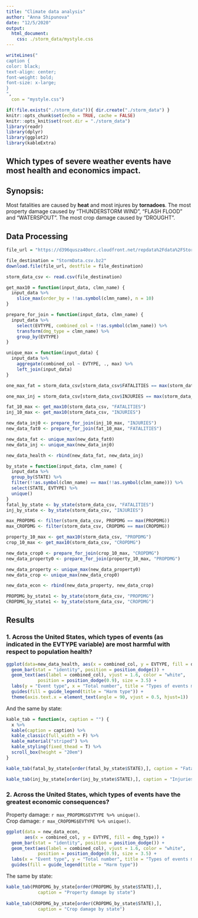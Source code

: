 ```yaml
---
title: "Climate data analysis"
author: "Anna Shipunova"
date: "12/5/2020"
output: 
  html_document:
    css: ./storm_data/mystyle.css
---
```


```r

writeLines("
caption {
color: black;
text-align: center;
font-weight: bold;
font-size: x-large;
}
", 
  con = "mystyle.css")
```

```r
if(!file.exists("./storm_data")){ dir.create("./storm_data") }
knitr::opts_chunk$set(echo = TRUE, cache = FALSE)
knitr::opts_knit$set(root.dir = "./storm_data")
library(readr)
library(dplyr)
library(ggplot2)
library(kableExtra)

```

## Which types of severe weather events have most health and economics impact.

## Synopsis:  
Most fatalities are caused by **heat** and most injures by **tornadoes**.
The most property damage caused by "THUNDERSTORM WIND", "FLASH FLOOD" and      "WATERSPOUT".
The most crop damage caused by "DROUGHT".

## Data Processing  
```r
file_url = "https://d396qusza40orc.cloudfront.net/repdata%2Fdata%2FStormData.csv.bz2"

file_destination = "StormData.csv.bz2"
download.file(file_url, destfile = file_destination)

storm_data_csv <- read.csv(file_destination)

```
```r
get_max10 = function(input_data, clmn_name) {
  input_data %>%
    slice_max(order_by = !!as.symbol(clmn_name), n = 10)
}

prepare_for_join = function(input_data, clmn_name) {
  input_data %>% 
    select(EVTYPE, combined_col = !!as.symbol(clmn_name)) %>%
    transform(dmg_type = clmn_name) %>%
    group_by(EVTYPE)
}

unique_max = function(input_data) {
  input_data %>% 
    aggregate(combined_col ~ EVTYPE, ., max) %>%
    left_join(input_data) 
}

```
<!-- 1. Across the United States, which types of events (as indicated in the EVTYPE variable) are most harmful with respect to population health?   -->

```r
one_max_fat = storm_data_csv[storm_data_csv$FATALITIES == max(storm_data_csv$FATALITIES),]

one_max_inj = storm_data_csv[storm_data_csv$INJURIES == max(storm_data_csv$INJURIES),]

fat_10_max <- get_max10(storm_data_csv, "FATALITIES")
inj_10_max <- get_max10(storm_data_csv, "INJURIES")

new_data_inj0 <- prepare_for_join(inj_10_max, "INJURIES")
new_data_fat0 <- prepare_for_join(fat_10_max, "FATALITIES")

new_data_fat <- unique_max(new_data_fat0)
new_data_inj <- unique_max(new_data_inj0)

new_data_health <- rbind(new_data_fat, new_data_inj)

```
```r

by_state = function(input_data, clmn_name) {
  input_data %>% 
  group_by(STATE) %>%
  filter(!!as.symbol(clmn_name) == max(!!as.symbol(clmn_name))) %>%
  select(STATE, EVTYPE) %>% 
  unique()
}
fatal_by_state <- by_state(storm_data_csv, "FATALITIES")
inj_by_state <- by_state(storm_data_csv, "INJURIES")
```

<!-- 2. Across the United States, which types of events have the greatest economic consequences? -->

```r
max_PROPDMG <- filter(storm_data_csv, PROPDMG == max(PROPDMG)) 
max_CROPDMG <- filter(storm_data_csv, CROPDMG == max(CROPDMG)) 

property_10_max <- get_max10(storm_data_csv, "PROPDMG")
crop_10_max <- get_max10(storm_data_csv, "CROPDMG")

new_data_crop0 <- prepare_for_join(crop_10_max, "CROPDMG")
new_data_property0 <- prepare_for_join(property_10_max, "PROPDMG")

new_data_property <- unique_max(new_data_property0)
new_data_crop <- unique_max(new_data_crop0)

new_data_econ <- rbind(new_data_property, new_data_crop)

```
```r

PROPDMG_by_state1 <- by_state(storm_data_csv, "PROPDMG")
CROPDMG_by_state1 <- by_state(storm_data_csv, "CROPDMG")

```

## Results  

### 1. Across the United States, which types of events (as indicated in the EVTYPE variable) are most harmful with respect to population health?  

<!-- Fatality for all the US: `r one_max_fat$EVTYPE %>% unique()`.   -->
<!-- Injuries for all the US: `r one_max_inj$EVTYPE %>% unique()`.   -->

```r
ggplot(data=new_data_health, aes(x = combined_col, y = EVTYPE, fill = dmg_type)) +
  geom_bar(stat = "identity", position = position_dodge()) +
  geom_text(aes(label = combined_col), vjust = 1.6, color = "white",
            position = position_dodge(0.9), size = 3.5) +
  labs(y = "Event type", x = "Total number", title = "Types of events most harmful with respect to population health") + 
  guides(fill = guide_legend(title = "Harm type")) +
  theme(axis.text.x = element_text(angle = 90, vjust = 0.5, hjust=1))

```

And the same by state:

```r

kable_tab = function(x, caption = "") {
  x %>%
  kable(caption = caption) %>%
  kable_classic(full_width = F) %>%
  kable_material("striped") %>%
  kable_styling(fixed_thead = T) %>%
  scroll_box(height = "20em")
}

kable_tab(fatal_by_state[order(fatal_by_state$STATE),], caption = "Fatalities by state")

kable_tab(inj_by_state[order(inj_by_state$STATE),], caption = "Injuries by state")

```

### 2. Across the United States, which types of events have the greatest economic consequences?

Property damage: `r max_PROPDMG$EVTYPE %>% unique()`.  
Crop damage: `r max_CROPDMG$EVTYPE %>% unique()`.  

```r
ggplot(data = new_data_econ, 
       aes(x = combined_col, y = EVTYPE, fill = dmg_type)) +
  geom_bar(stat = "identity", position = position_dodge()) +
  geom_text(aes(label = combined_col), vjust = 1.6, color = "white",
            position = position_dodge(0.9), size = 3.5) +
  labs(x = "Event type", y = "Total number", title = "Types of events most harmful with respect to economics") + 
  guides(fill = guide_legend(title = "Harm type"))


```

The same by state:

```r
kable_tab(PROPDMG_by_state[order(PROPDMG_by_state$STATE),], 
            caption = "Property damage by state")
 
kable_tab(CROPDMG_by_state[order(CROPDMG_by_state$STATE),], 
            caption = "Crop damage by state")
```

